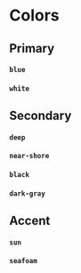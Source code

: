 
<Meta title='Components/Colors' />

# Colors

## Primary

#### `blue`

<div class='rlc__block'>
  <div className='rlc-rounded-full rlc-h-20 rlc-w-20 rlc-bg-blue'></div>
</div>

#### `white`

<div class='rlc__block'>
  <div className='rlc-rounded-full rlc-h-20 rlc-w-20 rlc-bg-white rlc-border'></div>
</div>

## Secondary

#### `deep`

<div class='rlc__block'>
  <div className='rlc-rounded-full rlc-h-20 rlc-w-20 rlc-bg-deep'></div>
</div>

#### `near-shore`

<div class='rlc__block'>
  <div className='rlc-rounded-full rlc-h-20 rlc-w-20 rlc-bg-near-shore'></div>
</div>

#### `black`

<div class='rlc__block'>
  <div className='rlc-rounded-full rlc-h-20 rlc-w-20 rlc-bg-black'></div>
</div>

#### `dark-gray`

<div class='rlc__block'>
  <div className='rlc-rounded-full rlc-h-20 rlc-w-20 rlc-bg-dark-gray'></div>
</div>

## Accent

#### `sun`

<div class='rlc__block'>
  <div className='rlc-rounded-full rlc-h-20 rlc-w-20 rlc-bg-sun'></div>
</div>

#### `seafoam`

<div class='rlc__block'>
  <div className='rlc-rounded-full rlc-h-20 rlc-w-20 rlc-bg-seafoam'></div>
</div>
